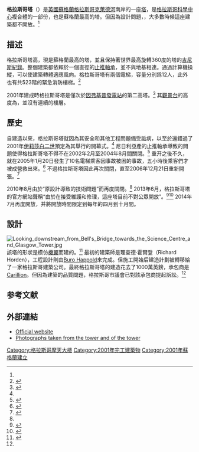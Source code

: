 {{Infobox building
| name               = 格拉斯哥塔
| image              = The Glasgow Tower - geograph.org.uk - 911600.jpg
| image_size         = 240px
| location           = {{GBR}}[[蘇格蘭|蘇格蘭]][[格拉斯哥|格拉斯哥]]
| latd               = 55.85850
| longd              = -4.29325
| iso_region         =
| coordinates_display= title
| antenna_spire      = {{convert|127|m|ft|0}}
| completion_date    = 2001年
| structural_engineer= [[Buro_Happold|Buro Happold]]
| architect          = Richard Horden
| building_type      = 瞭望塔
}}

'''格拉斯哥塔'''（{{lang-en|'''Glasgow Tower'''}}）是[[英國|英國]][[蘇格蘭|蘇格蘭]][[格拉斯哥|格拉斯哥]][[克萊德河|克萊德河]]南岸的一座[[塔|塔]]，是[[格拉斯哥科學中心|格拉斯哥科學中心]]複合體的一部份，也是蘇格蘭最高的塔。但因為設計問題，{{as of|2013}}，大多數時候這座建築都不開放。<ref name=BBC/>

== 描述 ==

格拉斯哥塔高{{convert|127|m}}，現是蘇格蘭最高的塔，並且保持著世界最高旋轉360度的塔的[[吉尼斯紀錄|吉尼斯紀錄]]。整個建築都依賴於一個直徑{{convert|65|cm}}的[[止推軸承|止推軸承]]，並不與地基相連。通過計算機操縱，可以使建築轉體適應風向。格拉斯哥塔有兩個電梯，容量分別爲12人，此外也有共523階的緊急消防樓梯。<ref name="flickr.com">{{cite web | title=Flickr photo of World Record certificate | url=http://flickr.com/photos/danlewry/1463053758/ | accessdate=10 November 2007 | archive-date=2016-10-28 | archive-url=https://web.archive.org/web/20161028195527/https://www.flickr.com/photos/danlewry/1463053758 | dead-url=no }}</ref>

2001年建成時格拉斯哥塔是僅次於[[因弗基普發電站|因弗基普發電站]]的第二高塔。<ref>{{cite web | title=Glasgow Tower Facts | url=http://www.glasgowsciencecentre.org/FileAccess.aspx?id=676 | accessdate=28 March 2008 | deadurl=yes | archiveurl=https://web.archive.org/web/20070927122535/http://www.glasgowsciencecentre.org/FileAccess.aspx?id=676 | archivedate=2007年9月27日 }}</ref> 其[[觀景台|觀景台]]的高度為{{convert|105|m}}，並沒有連續的樓層。

== 歷史 ==

自建造以來，格拉斯哥塔就因為其安全和其他工程問題備受詬病，以至於還錯過了2001年[[伊莉莎白二世|伊莉莎白二世]]預定為其舉行的開幕式。<ref name=BBC/> 尼日利亞產的止推軸承導致的問題使得格拉斯哥塔不得不在2002年2月至2004年8月間關閉。<ref>{{cite web | title=BBC News Report | url=http://news.bbc.co.uk/1/hi/scotland/3590480.stm | accessdate=28 March 2008 | date=23 August 2004 | archive-date=2006-06-16 | archive-url=https://web.archive.org/web/20060616101213/http://news.bbc.co.uk/1/hi/scotland/3590480.stm | dead-url=no }}</ref> 重开之後不久，就在2005年1月20日發生了10名電梯乘客因事故被困的事故，五小時後乘客們才被成營救出來。<ref>{{cite web | title=BBC News Report | url=http://news.bbc.co.uk/1/hi/scotland/4220295.stm | accessdate=28 March 2008 | date=30 January 2005 | archive-date=2007-02-17 | archive-url=https://web.archive.org/web/20070217172323/http://news.bbc.co.uk/1/hi/scotland/4220295.stm | dead-url=no }}</ref> 不過格拉斯哥塔因此再次關閉，直至2006年12月21日重新開張。<ref>{{cite web | title=BBC News Report | url=http://news.bbc.co.uk/1/hi/scotland/glasgow_and_west/6197341.stm | accessdate=28 March 2008 | date=20 December 2006 | archive-date=2007-01-27 | archive-url=https://web.archive.org/web/20070127113714/http://news.bbc.co.uk/1/hi/scotland/glasgow_and_west/6197341.stm | dead-url=no }}</ref>

2010年8月由於“原設計導致的技術問題”而再度關閉。<ref name =BBC/> 2013年6月，格拉斯哥塔的官方網站聲稱“由於在接受維護和修理，這座塔目前不對公眾開放”。<ref name=towerhomepage>{{cite web|title=Glasgow Tower|url=http://www.glasgowsciencecentre.org/whats-here/glasgow-tower.html|publisher=Glasgow Science Centre|accessdate=21 January 2013|archive-date=2017-09-07|archive-url=https://web.archive.org/web/20170907004241/http://www.glasgowsciencecentre.org/whats-here/glasgow-tower.html|dead-url=no}}</ref><ref name=BBC>{{cite news|url=http://www.bbc.co.uk/news/uk-scotland-22509056|title=BBC News - Faulty tower: Glasgow's £10m white elephant|work=[[BBC_Online|BBC Online]]|accessdate=3 June 2013|archive-date=2019-07-05|archive-url=https://web.archive.org/web/20190705105545/https://www.bbc.co.uk/news/uk-scotland-22509056|dead-url=no}}</ref> 2014年7月再度開放，并將開放時間限定到每年的四月到十月間。

== 設計 ==

[[File:Looking_downstream_from_Bell's_Bridge_towards_the_Science_Centre_and_Glasgow_Tower.jpg|thumb]]
該塔的形狀是模仿[[機翼|機翼]]而建的。<ref name="hcla.co.uk">{{cite web | title=Horden Cherry Lee Architects | url=http://www.hcla.co.uk/projects/?prorub1=ap&prorub2=5&pid=67 | accessdate=24 July 2007 | archive-date=2007-09-28 | archive-url=https://web.archive.org/web/20070928194818/http://www.hcla.co.uk/projects/?prorub1=ap&prorub2=5&pid=67 | dead-url=no }}</ref> 最初的建築師是理查德·霍爾登（Richard Horden），工程設計則由[[Buro_Happold|Buro Happold]]來完成。但施工開始后建造計劃被轉移給了一家格拉斯哥建築公司。最終格拉斯哥塔的建造花去了1000萬英鎊，承包商是[[Carillion|Carillion]]。但因為建築的品質問題，格拉斯哥市議會已對該承包商提起訴訟。<ref name =BBC/>

== 参考文献 ==
{{reflist}}

== 外部連結 ==

* [http://www.glasgowsciencecentre.org/glasgowtower.aspx Official website] {{Wayback|url=http://www.glasgowsciencecentre.org/glasgowtower.aspx |date=20120309062141 }}
* [https://web.archive.org/web/20070927001339/http://www.inglasgow.com/inglaig/gallery.asp?categoryid=25 Photographs taken from the tower and of the tower]

[[Category:格拉斯哥摩天大楼|Category:格拉斯哥摩天大楼]]
[[Category:2001年完工建築物|Category:2001年完工建築物]]
[[Category:2001年蘇格蘭建立|Category:2001年蘇格蘭建立]]